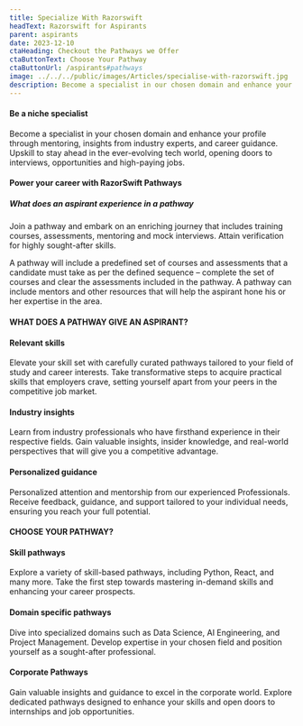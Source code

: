 ```yaml
---
title: Specialize With Razorswift
headText: Razorswift for Aspirants
parent: aspirants
date: 2023-12-10
ctaHeading: Checkout the Pathways we Offer
ctaButtonText: Choose Your Pathway
ctaButtonUrl: /aspirants#pathways
image: ../../../public/images/Articles/specialise-with-razorswift.jpg
description: Become a specialist in our chosen domain and enhance your profile through mentoring, insights from industry expects, and career guidance.
---
```


#### Be a niche specialist

Become a specialist in your chosen domain and enhance your profile through mentoring, insights from industry experts, and career guidance. Upskill to stay ahead in the ever-evolving tech world, opening doors to interviews, opportunities and high-paying jobs.

#### Power your career with RazorSwift Pathways

##### What does an aspirant experience in a pathway

Join a pathway and embark on an enriching journey that includes training courses, assessments, mentoring and mock interviews. Attain verification for highly sought-after skills.

A pathway will include a predefined set of courses and assessments that a candidate must take as per the defined sequence – complete the set of courses and clear the assessments included in the pathway. A pathway can include mentors and other resources that will help the aspirant hone his or her expertise in the area.

#### WHAT DOES A PATHWAY GIVE AN ASPIRANT?

#### Relevant skills

Elevate your skill set with carefully curated pathways tailored to your field of study and career interests. Take transformative steps to acquire practical skills that employers crave, setting yourself apart from your peers in the competitive job market.

#### Industry insights

Learn from industry professionals who have firsthand experience in their respective fields. Gain valuable insights, insider knowledge, and real-world perspectives that will give you a competitive advantage.

#### Personalized guidance

Personalized attention and mentorship from our experienced Professionals. Receive feedback, guidance, and support tailored to your individual needs, ensuring you reach your full potential.

#### CHOOSE YOUR PATHWAY?

#### Skill pathways

Explore a variety of skill-based pathways, including Python, React, and many more. Take the first step towards mastering in-demand skills and enhancing your career prospects.

#### Domain specific pathways

Dive into specialized domains such as Data Science, AI Engineering, and Project Management. Develop expertise in your chosen field and position yourself as a sought-after professional.

#### Corporate Pathways

Gain valuable insights and guidance to excel in the corporate world. Explore dedicated pathways designed to enhance your skills and open doors to internships and job opportunities.

